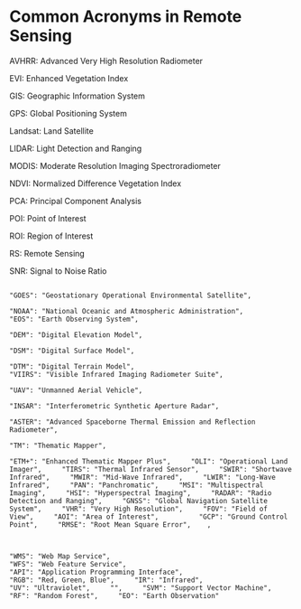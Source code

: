 # Common Acronyms in Remote Sensing {.unnumbered}

AVHRR: Advanced Very High Resolution Radiometer

EVI: Enhanced Vegetation Index

GIS: Geographic Information System

GPS: Global Positioning System

Landsat: Land Satellite

LIDAR: Light Detection and Ranging

MODIS: Moderate Resolution Imaging Spectroradiometer

NDVI: Normalized Difference Vegetation Index

PCA: Principal Component Analysis

POI: Point of Interest

ROI: Region of Interest

RS: Remote Sensing

SNR: Signal to Noise Ratio

```         

"GOES": "Geostationary Operational Environmental Satellite",    

"NOAA": "National Oceanic and Atmospheric Administration",     
"EOS": "Earth Observing System",     

"DEM": "Digital Elevation Model",     

"DSM": "Digital Surface Model",     

"DTM": "Digital Terrain Model",     
"VIIRS": "Visible Infrared Imaging Radiometer Suite",     

"UAV": "Unmanned Aerial Vehicle",     

"INSAR": "Interferometric Synthetic Aperture Radar",     

"ASTER": "Advanced Spaceborne Thermal Emission and Reflection Radiometer",     

"TM": "Thematic Mapper",     

"ETM+": "Enhanced Thematic Mapper Plus",     "OLI": "Operational Land Imager",     "TIRS": "Thermal Infrared Sensor",     "SWIR": "Shortwave Infrared",     "MWIR": "Mid-Wave Infrared",     "LWIR": "Long-Wave Infrared",     "PAN": "Panchromatic",     "MSI": "Multispectral Imaging",     "HSI": "Hyperspectral Imaging",     "RADAR": "Radio Detection and Ranging",     "GNSS": "Global Navigation Satellite System",     "VHR": "Very High Resolution",     "FOV": "Field of View",     "AOI": "Area of Interest",          "GCP": "Ground Control Point",     "RMSE": "Root Mean Square Error",    ,     



"WMS": "Web Map Service",    
"WFS": "Web Feature Service",     
"API": "Application Programming Interface",    
"RGB": "Red, Green, Blue",     "IR": "Infrared",     
"UV": "Ultraviolet",     "",     "SVM": "Support Vector Machine",     "RF": "Random Forest",     "EO": "Earth Observation"
```
